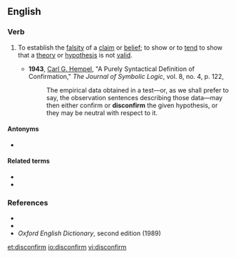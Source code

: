 ==English==

===Verb===
{{en-verb}}

# {{lb|en|transitive}} To establish the [[falsity]] of a [[claim]] or [[belief]]; to show or to [[tend]] to show that a [[theory]] or [[hypothesis]] is not [[valid]].
#* '''1943''', [[w:Carl_Gustav_Hempel|Carl G. Hempel]], "A Purely Syntactical Definition of Confirmation," ''The Journal of Symbolic Logic'', vol. 8, no. 4, p. 122,
#*: The empirical data obtained in a test—or, as we shall prefer to say, the observation sentences describing those data—may then either confirm or '''disconfirm''' the given hypothesis, or they may be neutral with respect to it.

====Antonyms====
* {{l|en|confirm}}

====Related terms====
* {{l|en|disconfirmation}}
* {{l|en|disconfirmatory}}

===References===
* {{R:Dictionary.com}}
* {{R:Encarta}}
* ''Oxford English Dictionary'', second edition (1989)

[[et:disconfirm]]
[[io:disconfirm]]
[[vi:disconfirm]]